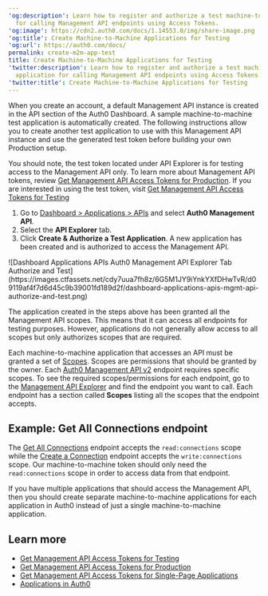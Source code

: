 ---
'og:description': Learn how to register and authorize a test machine-to-machine application
  for calling Management API endpoints using Access Tokens.
'og:image': https://cdn2.auth0.com/docs/1.14553.0/img/share-image.png
'og:title': Create Machine-to-Machine Applications for Testing
'og:url': https://auth0.com/docs/
permalink: create-m2m-app-test
title: Create Machine-to-Machine Applications for Testing
'twitter:description': Learn how to register and authorize a test machine-to-machine
  application for calling Management API endpoints using Access Tokens.
'twitter:title': Create Machine-to-Machine Applications for Testing
---
When you create an account, a default <Tooltip tip="Management API: A product to allow customers to perform administrative tasks." cta="View Glossary" href="/docs/glossary?term=Management+API">Management API</Tooltip> instance is created in the API section of the <Tooltip tip="Management API: A product to allow customers to perform administrative tasks." cta="View Glossary" href="/docs/glossary?term=Auth0+Dashboard">Auth0 Dashboard</Tooltip>. A sample machine-to-machine test application is automatically created. The following instructions allow you to create another test application to use with this Management API instance and use the generated test token before building your own Production setup.

You should note, the test token located under API Explorer is for testing access to the Management API only. To learn more about Management API tokens, review [Get Management API Access Tokens for Production](/docs/secure/tokens/access-tokens/management-api-access-tokens/get-management-api-access-tokens-for-production). If you are interested in using the test token, visit [Get Management API Access Tokens for Testing](/docs/secure/tokens/access-tokens/management-api-access-tokens/get-management-api-access-tokens-for-testing)

1. Go to [Dashboard > Applications > APIs](https://manage.auth0.com/#/apis) and select **Auth0 Management API**.
2. Select the **API Explorer** tab.
3. Click **Create & Authorize a Test Application**. A new application has been created and is authorized to access the Management API.

<Frame>![Dashboard Applications APIs Auth0 Management API Explorer Tab Authorize and Test](https://images.ctfassets.net/cdy7uua7fh8z/6G5M1JY9iYnkYXfDHwTvR/d09119af4f7d6d45c9b39001fd189d2f/dashboard-applications-apis-mgmt-api-authorize-and-test.png)</Frame>

The application created in the steps above has been granted all the Management API scopes. This means that it can access all endpoints for testing purposes. However, applications do not generally allow access to all scopes but only authorizes scopes that are required.

<Card title="How can I find out which scopes/permissions are required for the Management API?">

Each machine-to-machine application that accesses an API must be granted a set of [Scopes](/docs/get-started/apis/scopes/api-scopes). Scopes are permissions that should be granted by the owner. Each [Auth0 Management API v2](https://auth0.com/docs/api/management/v2) endpoint requires specific scopes. To see the required scopes/permissions for each endpoint, go to the [Management API Explorer](https://auth0.com/docs/api/management/v2#!) and find the endpoint you want to call. Each endpoint has a section called **Scopes** listing all the scopes that the endpoint accepts.

</Card>

## Example: Get All Connections endpoint

The [Get All Connections](https://auth0.com/docs/api/management/v2#!/Clients/get_connections) endpoint accepts the `read:connections` scope while the [Create a Connection](https://auth0.com/docs/api/management/v2#!/Clients/post_connections) endpoint accepts the `write:connections` scope. Our machine-to-machine token should only need the `read:connections` scope in order to access data from that endpoint.

If you have multiple applications that should access the Management API, then you should create separate machine-to-machine applications for each application in Auth0 instead of just a single machine-to-machine application.

## Learn more

* [Get Management API Access Tokens for Testing](/docs/secure/tokens/access-tokens/management-api-access-tokens/get-management-api-access-tokens-for-testing)
* [Get Management API Access Tokens for Production](/docs/secure/tokens/access-tokens/management-api-access-tokens/get-management-api-access-tokens-for-production)
* [Get Management API Access Tokens for Single-Page Applications](/docs/secure/tokens/access-tokens/management-api-access-tokens/get-management-api-tokens-for-single-page-applications)
* [Applications in Auth0](/docs/get-started/applications)